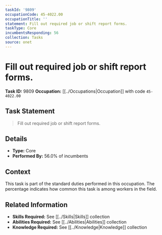 ```yaml
---
taskId: '9809'
occupationCode: 45-4022.00
occupationTitle: ''
statement: Fill out required job or shift report forms.
taskType: Core
incumbentsResponding: 56
collection: Tasks
source: onet
---
```

# Fill out required job or shift report forms.

**Task ID:** 9809
**Occupation:** [[../Occupations|Occupation]] with code `45-4022.00`

## Task Statement

> Fill out required job or shift report forms.

## Details

- **Type:** Core
- **Performed By:** 56.0% of incumbents

## Context

This task is part of the standard duties performed in this occupation. The percentage indicates how common this task is among workers in the field.

## Related Information

- **Skills Required:** See [[../Skills|Skills]] collection
- **Abilities Required:** See [[../Abilities|Abilities]] collection
- **Knowledge Required:** See [[../Knowledge|Knowledge]] collection
